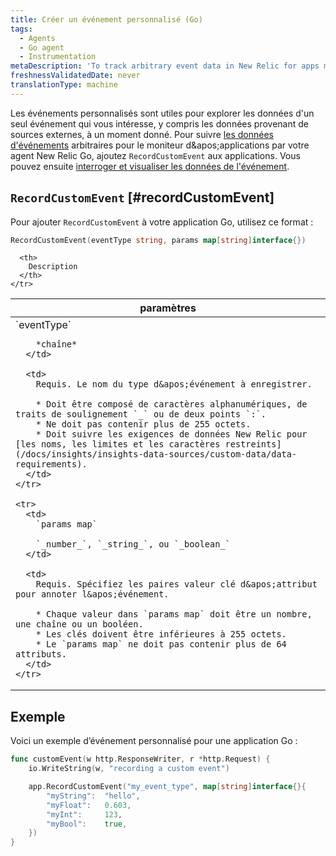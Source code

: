 ```yaml
---
title: Créer un événement personnalisé (Go)
tags:
  - Agents
  - Go agent
  - Instrumentation
metaDescription: 'To track arbitrary event data in New Relic for apps monitored by your New Relic Go agent, use RecordCustomEvent.'
freshnessValidatedDate: never
translationType: machine
---
```


Les événements personnalisés sont utiles pour explorer les données d&apos;un seul événement qui vous intéresse, y compris les données provenant de sources externes, à un moment donné. Pour suivre [les données d&apos;événements](/docs/data-analysis/metrics/analyze-your-metrics/data-collection-metric-timeslice-event-data#event-data) arbitraires pour le moniteur d&amp;apos;applications par votre agent New Relic Go, ajoutez `RecordCustomEvent` aux applications. Vous pouvez ensuite [interroger et visualiser les données de l&apos;événement](/docs/query-your-data).

## `RecordCustomEvent` [#recordCustomEvent]

Pour ajouter `RecordCustomEvent` à votre application Go, utilisez ce format :

```go
RecordCustomEvent(eventType string, params map[string]interface{})
```

<table>
  <thead>
    <tr>
      <th width="25%">
        paramètres
      </th>

      <th>
        Description
      </th>
    </tr>
  </thead>

  <tbody>
    <tr>
      <td>
        `eventType`

        *chaîne*
      </td>

      <td>
        Requis. Le nom du type d&apos;événement à enregistrer.

        * Doit être composé de caractères alphanumériques, de traits de soulignement `_` ou de deux points `:`.
        * Ne doit pas contenir plus de 255 octets.
        * Doit suivre les exigences de données New Relic pour [les noms, les limites et les caractères restreints](/docs/insights/insights-data-sources/custom-data/data-requirements).
      </td>
    </tr>

    <tr>
      <td>
        `params map`

        `_number_`, `_string_`, ou `_boolean_`
      </td>

      <td>
        Requis. Spécifiez les paires valeur clé d&apos;attribut pour annoter l&apos;événement.

        * Chaque valeur dans `params map` doit être un nombre, une chaîne ou un booléen.
        * Les clés doivent être inférieures à 255 octets.
        * Le `params map` ne doit pas contenir plus de 64 attributs.
      </td>
    </tr>
  </tbody>
</table>

## Exemple

Voici un exemple d’événement personnalisé pour une application Go :

```go
func customEvent(w http.ResponseWriter, r *http.Request) {
    io.WriteString(w, "recording a custom event")

    app.RecordCustomEvent("my_event_type", map[string]interface{}{
        "myString":  "hello",
        "myFloat":   0.603,
        "myInt":     123,
        "myBool":    true,
    })
}
```
